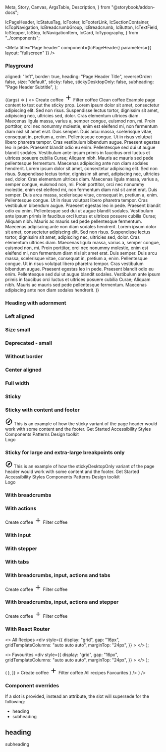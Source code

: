   Meta,
  Story,
  Canvas,
  ArgsTable,
  Description,
} from "@storybook/addon-docs";

  IcPageHeader,
  IcStatusTag,
  IcFooter,
  IcFooterLink,
  IcSectionContainer,
  IcTopNavigation,
  IcBreadcrumbGroup,
  IcBreadcrumb,
  IcButton,
  IcTextField,
  IcStepper,
  IcStep,
  IcNavigationItem,
  IcCard,
  IcTypography,
} from "../components";



<Meta
  title="Page header"
  component={IcPageHeader}
  parameters={{ layout: "fullscreen" }}
/>

<Description markdown={readme} />

### Playground

  aligned: "left",
  border: true,
  heading: "Page Header Title",
  reverseOrder: false,
  size: "default",
  sticky: false,
  stickyDesktopOnly: false,
  subheading: "Page Header Subtitle",
};

<Canvas>
  <Story
    args={defaultArgs}
    name="Playground"
    parameters={{ layout: "fullscreen" }}
    argTypes={{
      aligned: {
        options: ["center", "full-width", "left"],
        control: { type: "select" },
      },
      size: {
        options: ["default", "small"],
        control: { type: "select" },
      },
    }}
  >
    {(args) => (
        <>
          <IcPageHeader
            aligned={args.aligned}
            border={args.border}
            heading={args.heading}
            reverseOrder={args.reverseOrder}
            size={args.size}
            sticky={args.sticky}
            stickyDesktopOnly={args.stickyDesktopOnly}
            subheading={args.subheading}
          >
            <IcStatusTag slot="heading-adornment" label="Beta" />
            <IcButton slot="actions" variant="primary">
                Create coffee
                <svg
                  slot="icon"
                  width="24"
                  height="24"
                  viewBox="0 0 24 24"
                  fill="none"
                  xmlns="http://www.w3.org/2000/svg"
                >
                  <path
                    d="M19 13H13V19H11V13H5V11H11V5H13V11H19V13Z"
                    fill="currentColor"
                  />
                </svg>
              </IcButton>
              <IcButton slot="actions" variant="tertiary">
                Filter coffee
              </IcButton>
              <IcButton slot="actions" variant="tertiary">
                Clean coffee
              </IcButton>
          </IcPageHeader>
          <IcSectionContainer aligned={args.aligned}>
            <IcTypography>Example page content to test out the sticky prop.</IcTypography>
            <IcTypography>Lorem ipsum dolor sit amet, consectetur adipiscing elit. Sed non risus. Suspendisse lectus tortor, dignissim sit amet, adipiscing nec, ultricies sed, dolor.</IcTypography>
            <IcTypography>Cras elementum ultrices diam. Maecenas ligula massa, varius a, semper congue, euismod non, mi. Proin porttitor, orci nec nonummy molestie, enim est eleifend mi, non fermentum diam nisl sit amet erat.</IcTypography>
            <IcTypography>Duis semper. Duis arcu massa, scelerisque vitae, consequat in, pretium a, enim. Pellentesque congue. Ut in risus volutpat libero pharetra tempor. Cras vestibulum bibendum augue.</IcTypography>
            <IcTypography>Praesent egestas leo in pede. Praesent blandit odio eu enim. Pellentesque sed dui ut augue blandit sodales. Vestibulum ante ipsum primis in faucibus orci luctus et ultrices posuere cubilia Curae; Aliquam nibh.</IcTypography>
            <IcTypography>Mauris ac mauris sed pede pellentesque fermentum. Maecenas adipiscing ante non diam sodales hendrerit.</IcTypography>
            <IcTypography>Lorem ipsum dolor sit amet, consectetur adipiscing elit. Sed non risus. Suspendisse lectus tortor, dignissim sit amet, adipiscing nec, ultricies sed, dolor.</IcTypography>
            <IcTypography>Cras elementum ultrices diam. Maecenas ligula massa, varius a, semper congue, euismod non, mi. Proin porttitor, orci nec nonummy molestie, enim est eleifend mi, non fermentum diam nisl sit amet erat.</IcTypography>
            <IcTypography>Duis semper. Duis arcu massa, scelerisque vitae, consequat in, pretium a, enim. Pellentesque congue. Ut in risus volutpat libero pharetra tempor. Cras vestibulum bibendum augue.</IcTypography>
            <IcTypography>Praesent egestas leo in pede. Praesent blandit odio eu enim. Pellentesque sed dui ut augue blandit sodales. Vestibulum ante ipsum primis in faucibus orci luctus et ultrices posuere cubilia Curae; Aliquam nibh.</IcTypography>
            <IcTypography>Mauris ac mauris sed pede pellentesque fermentum. Maecenas adipiscing ante non diam sodales hendrerit.</IcTypography>
            <IcTypography>Lorem ipsum dolor sit amet, consectetur adipiscing elit. Sed non risus. Suspendisse lectus tortor, dignissim sit amet, adipiscing nec, ultricies sed, dolor.</IcTypography>
            <IcTypography>Cras elementum ultrices diam. Maecenas ligula massa, varius a, semper congue, euismod non, mi. Proin porttitor, orci nec nonummy molestie, enim est eleifend mi, non fermentum diam nisl sit amet erat.</IcTypography>
            <IcTypography>Duis semper. Duis arcu massa, scelerisque vitae, consequat in, pretium a, enim. Pellentesque congue. Ut in risus volutpat libero pharetra tempor. Cras vestibulum bibendum augue.</IcTypography>
            <IcTypography>Praesent egestas leo in pede. Praesent blandit odio eu enim. Pellentesque sed dui ut augue blandit sodales. Vestibulum ante ipsum primis in faucibus orci luctus et ultrices posuere cubilia Curae; Aliquam nibh.</IcTypography>
            <IcTypography>Mauris ac mauris sed pede pellentesque fermentum. Maecenas adipiscing ante non diam sodales hendrerit.</IcTypography>
          </IcSectionContainer>
        </>
    )}
  </Story>
</Canvas>

### Heading with adornment

<Canvas>
  <Story name="Heading with adornment">
    <IcPageHeader heading="Page header">
      <IcStatusTag slot="heading-adornment" label="Beta" />
    </IcPageHeader>
  </Story>
</Canvas>

### Left aligned

<Canvas>
  <Story name="Left aligned">
    <IcPageHeader
      aligned="left"
      heading="Page header"
      subheading="This is a simple page header component and this is the text."
    >
      <IcStatusTag slot="heading-adornment" label="Beta" />
    </IcPageHeader>
  </Story>
</Canvas>

### Size small

<Canvas>
  <Story name="Size small">
    <IcPageHeader
      aligned="left"
      heading="Page header"
      subheading="This is a simple page header component and this is the text."
      size="small"
    >
      <IcStatusTag slot="heading-adornment" label="Beta" size="small" />
    </IcPageHeader>
  </Story>
</Canvas>

### Deprecated - small

<Canvas>
  <Story name="Deprecated - small">
    <IcPageHeader
      aligned="left"
      heading="Page header"
      subheading="This is a simple page header component and this is the text."
      small
    >
      <IcStatusTag slot="heading-adornment" label="Beta" size="small" />
    </IcPageHeader>
  </Story>
</Canvas>

### Without border

<Canvas>
  <Story name="Without border">
    <IcPageHeader heading="Page header" border={false}>
      <IcStatusTag slot="heading-adornment" label="Beta" />
    </IcPageHeader>
  </Story>
</Canvas>

### Center aligned

<Canvas>
  <Story name="Center aligned">
    <IcPageHeader
      aligned="center"
      heading="Page header"
      subheading="This is a simple page header component and this is the text."
    >
      <IcStatusTag slot="heading-adornment" label="Beta" />
    </IcPageHeader>
  </Story>
</Canvas>

### Full width

<Canvas>
  <Story name="Full width">
    <IcPageHeader
      aligned="full-width"
      heading="Page header"
      subheading="This is a simple page header component and this is the text."
    >
      <IcStatusTag slot="heading-adornment" label="Beta" />
    </IcPageHeader>
  </Story>
</Canvas>

### Sticky

<Canvas>
  <Story name="Sticky">
    <IcPageHeader
      sticky
      heading="Page header"
      subheading="This is a simple page header component and this is the text."
    >
      <IcStatusTag slot="heading-adornment" label="Beta" />
    </IcPageHeader>
  </Story>
</Canvas>

### Sticky with content and footer

<Canvas>
  <Story
    name="Sticky with content and footer"
    parameters={{ loki: { skip: true } }}
  >
    <IcTopNavigation appTitle="ApplicationName">
      <svg
        slot="app-icon"
        xmlns="http://www.w3.org/2000/svg"
        height="24px"
        viewBox="0 0 24 24"
        width="24px"
        fill="#000000"
      >
        <path d="M0 0h24v24H0V0z" fill="none" />
        <path d="M12 2C6.48 2 2 6.48 2 12s4.48 10 10 10 10-4.48 10-10S17.52 2 12 2zm0 18c-4.41 0-8-3.59-8-8s3.59-8 8-8 8 3.59 8 8-3.59 8-8 8zm-5.5-2.5l7.51-3.49L17.5 6.5 9.99 9.99 6.5 17.5zm5.5-6.6c.61 0 1.1.49 1.1 1.1s-.49 1.1-1.1 1.1-1.1-.49-1.1-1.1.49-1.1 1.1-1.1z" />
      </svg>
    </IcTopNavigation>
    <IcPageHeader
      sticky
      heading="Page header"
      subheading="This is a simple page header component and this is the text."
    >
      <IcStatusTag slot="heading-adornment" label="Beta" />
    </IcPageHeader>
    <IcSectionContainer style={{ height: "800px" }}>
      This is an example of how the sticky variant of the page header would work
      with some content and the footer.
    </IcSectionContainer>
    <IcFooter
      description="The ICDS is maintained by the Design Practice Team. If you've got a question or want to feedback, 
          please get in touch."
      caption="All content is available under the Open Government Licence v3.0, except source code and code examples which are available under the MIT Licence."
    >
      <IcFooterLink slot="link" href="/">
        Get Started
      </IcFooterLink>
      <IcFooterLink slot="link" href="/">
        Accessibility
      </IcFooterLink>
      <IcFooterLink slot="link" href="/">
        Styles
      </IcFooterLink>
      <IcFooterLink slot="link" href="/">
        Components
      </IcFooterLink>
      <IcFooterLink slot="link" href="/">
        Patterns
      </IcFooterLink>
      <IcFooterLink slot="link" href="/">
        Design toolkit
      </IcFooterLink>
      <div
        slot="logo"
        style={{
          width: "100px",
          height: "100px",
          display: "flex",
          alignItems: "center",
          justifyContent: "center",
          backgroundColor: "var(--ic-theme-primary)",
          color: "var(--ic-architectural-white)",
        }}
      >
        Logo
      </div>
    </IcFooter>
  </Story>
</Canvas>

### Sticky for large and extra-large breakpoints only

<Canvas>
  <Story
    name="Sticky for large and extra-large breakpoints only"
    parameters={{ loki: { skip: true } }}
  >
    <IcTopNavigation appTitle="ApplicationName">
      <svg
        slot="app-icon"
        xmlns="http://www.w3.org/2000/svg"
        height="24px"
        viewBox="0 0 24 24"
        width="24px"
        fill="#000000"
      >
        <path d="M0 0h24v24H0V0z" fill="none" />
        <path d="M12 2C6.48 2 2 6.48 2 12s4.48 10 10 10 10-4.48 10-10S17.52 2 12 2zm0 18c-4.41 0-8-3.59-8-8s3.59-8 8-8 8 3.59 8 8-3.59 8-8 8zm-5.5-2.5l7.51-3.49L17.5 6.5 9.99 9.99 6.5 17.5zm5.5-6.6c.61 0 1.1.49 1.1 1.1s-.49 1.1-1.1 1.1-1.1-.49-1.1-1.1.49-1.1 1.1-1.1z" />
      </svg>
    </IcTopNavigation>
    <IcPageHeader
      stickyDesktopOnly
      heading="Page header"
      subheading="This is a simple page header component and this is the text. This page header is only sticky for viewport widths of 992px and above.."
    >
      <IcStatusTag slot="heading-adornment" label="Beta" />
    </IcPageHeader>
    <IcSectionContainer style={{ height: "800px" }}>
      This is an example of how the stickyDesktopOnly variant of the page header
      would work with some content and the footer.
    </IcSectionContainer>
    <IcFooter
      description="The ICDS is maintained by the Design Practice Team. If you've got a question or want to feedback, 
          please get in touch."
      caption="All content is available under the Open Government Licence v3.0, except source code and code examples which are available under the MIT Licence."
    >
      <IcFooterLink slot="link" href="/">
        Get Started
      </IcFooterLink>
      <IcFooterLink slot="link" href="/">
        Accessibility
      </IcFooterLink>
      <IcFooterLink slot="link" href="/">
        Styles
      </IcFooterLink>
      <IcFooterLink slot="link" href="/">
        Components
      </IcFooterLink>
      <IcFooterLink slot="link" href="/">
        Patterns
      </IcFooterLink>
      <IcFooterLink slot="link" href="/">
        Design toolkit
      </IcFooterLink>
      <div
        slot="logo"
        style={{
          width: "100px",
          height: "100px",
          display: "flex",
          alignItems: "center",
          justifyContent: "center",
          backgroundColor: "var(--ic-theme-primary)",
          color: "var(--ic-architectural-white)",
        }}
      >
        Logo
      </div>
    </IcFooter>
  </Story>
</Canvas>

### With breadcrumbs

<Canvas>
  <Story name="With breadcrumbs">
    <IcPageHeader
      heading="Page header"
      subheading="This is a page header component with additional functionality and this is the text."
      reverse-order
    >
      <IcBreadcrumbGroup slot="breadcrumbs">
        <IcBreadcrumb page-title="Breadcrumb 1" href="/breadcrumb-1" />
        <IcBreadcrumb
          current="true"
          page-title="Breadcrumb 2"
          href="/breadcrumb-2"
        />
      </IcBreadcrumbGroup>
    </IcPageHeader>
  </Story>
</Canvas>

### With actions

<Canvas>
  <Story name="With actions">
    <IcPageHeader
      heading="Page header"
      subheading="This is a page header component with additional functionality and this is the text."
      reverseOrder
    >
      <IcButton slot="actions" variant="primary">
        Create coffee
        <svg
          slot="icon"
          width="24"
          height="24"
          viewBox="0 0 24 24"
          fill="none"
          xmlns="http://www.w3.org/2000/svg"
        >
          <path
            d="M19 13H13V19H11V13H5V11H11V5H13V11H19V13Z"
            fill="currentColor"
          />
        </svg>
      </IcButton>
      <IcButton slot="actions" variant="tertiary">
        Filter coffee
      </IcButton>
    </IcPageHeader>
  </Story>
</Canvas>

### With input

<Canvas>
  <Story name="With input">
    <IcPageHeader
      heading="Page header"
      subheading="This is a page header component with additional functionality and this is the text."
    >
      <IcStatusTag slot="heading-adornment" label="Beta" />
      <IcTextField
        slot="input"
        placeholder="Enter your input"
        hide-label
        style={{ "@media (maxWidth: 576px)": { width: "304px" } }}
      />
    </IcPageHeader>
  </Story>
</Canvas>

### With stepper

<Canvas>
  <Story name="With stepper">
    <IcPageHeader
      heading="Create a coffee"
      subheading="This is a page header component with additional functionality and this is the text."
    >
      <IcStepper slot="stepper">
        <IcStep step-title="Warm kettle" step-type="completed" />
        <IcStep
          step-title="Warm milk"
          step-subtitle="Optional"
          step-type="completed"
        />
        <IcStep step-title="Pour milk" step-type="current" />
      </IcStepper>
    </IcPageHeader>
  </Story>
</Canvas>

### With tabs

<Canvas>
  <Story name="With tabs">
    <IcPageHeader
      heading="Coffee recipes"
      subheading="This is a page header component with additional functionality and this is the text."
    >
      <IcStatusTag slot="heading-adornment" label="Beta" />
      <IcNavigationItem
        slot="tabs"
        label="All recipes"
        href="?path=/story/web-components-page-header--with-tabs"
        selected
      />
      <IcNavigationItem
        slot="tabs"
        label="Favourites"
        href="?path=/story/web-components-page-header--with-tabs"
      />
      <IcNavigationItem
        slot="tabs"
        label="Section Three"
        href="?path=/story/web-components-page-header--with-tabs"
      />
      <IcNavigationItem
        slot="tabs"
        label="Section Four"
        href="?path=/story/web-components-page-header--with-tabs"
      />
      <IcNavigationItem
        slot="tabs"
        label="Section Five"
        href="?path=/story/web-components-page-header--with-tabs"
      />
      <IcNavigationItem
        slot="tabs"
        label="Section Six"
        href="?path=/story/web-components-page-header--with-tabs"
      />
      <IcNavigationItem
        slot="tabs"
        label="Section Seven"
        href="?path=/story/web-components-page-header--with-tabs"
      />
      <IcNavigationItem
        slot="tabs"
        label="Section Eight"
        href="?path=/story/web-components-page-header--with-tabs"
      />
      <IcNavigationItem
        slot="tabs"
        label="Section Nine"
        href="?path=/story/web-components-page-header--with-tabs"
      />
      <IcNavigationItem
        slot="tabs"
        label="Section Ten"
        href="?path=/story/web-components-page-header--with-tabs"
      />
    </IcPageHeader>
  </Story>
</Canvas>

### With breadcrumbs, input, actions and tabs

<Canvas>
  <Story name="With breadcrumbs, input, actions and tabs">
    <IcPageHeader
      heading="Coffee recipes"
      subheading="This is a page header component that has breadcrumbs, an input area, actions and tabs."
      reverseOrder
    >
      <IcStatusTag slot="heading-adornment" label="Beta" />
      <IcBreadcrumbGroup slot="breadcrumbs">
        <IcBreadcrumb page-title="Breadcrumb 1" href="/breadcrumb-1" />
        <IcBreadcrumb
          current="true"
          page-title="Breadcrumb 2"
          href="/breadcrumb-2"
        />
      </IcBreadcrumbGroup>
      <IcButton slot="actions" variant="primary">
        Create coffee
        <svg
          slot="icon"
          width="24"
          height="24"
          viewBox="0 0 24 24"
          fill="none"
          xmlns="http://www.w3.org/2000/svg"
        >
          <path
            d="M19 13H13V19H11V13H5V11H11V5H13V11H19V13Z"
            fill="currentColor"
          />
        </svg>
      </IcButton>
      <IcButton slot="actions" variant="tertiary">
        Filter coffee
      </IcButton>
      <IcNavigationItem
        slot="tabs"
        label="All recipes"
        href="?path=/story/web-components-page-header--with-tabs"
        selected
      />
      <IcNavigationItem
        slot="tabs"
        label="Favourites"
        href="?path=/story/web-components-page-header--with-tabs"
      />
      <IcTextField
        slot="input"
        placeholder="Enter your input"
        hide-label
        style={{ "@media (maxWidth: 576px)": { width: "304px" } }}
      />
    </IcPageHeader>
  </Story>
</Canvas>

### With breadcrumbs, input, actions and stepper

<Canvas>
  <Story name="With breadcrumbs, input, actions and stepper">
    <IcPageHeader
      heading="Coffee recipes"
      subheading="This is a page header component that has breadcrumbs, an input area, actions and stepper."
      reverseOrder
    >
      <IcStatusTag slot="heading-adornment" label="Beta" />
      <IcBreadcrumbGroup slot="breadcrumbs">
        <IcBreadcrumb page-title="Breadcrumb 1" href="/breadcrumb-1" />
        <IcBreadcrumb
          current="true"
          page-title="Breadcrumb 2"
          href="/breadcrumb-2"
        />
      </IcBreadcrumbGroup>
      <IcButton slot="actions" variant="primary">
        Create coffee
        <svg
          slot="icon"
          width="24"
          height="24"
          viewBox="0 0 24 24"
          fill="none"
          xmlns="http://www.w3.org/2000/svg"
        >
          <path
            d="M19 13H13V19H11V13H5V11H11V5H13V11H19V13Z"
            fill="currentColor"
          />
        </svg>
      </IcButton>
      <IcButton slot="actions" variant="tertiary">
        Filter coffee
      </IcButton>
      <IcStepper slot="stepper">
        <IcStep step-title="Warm kettle" step-type="completed" />
        <IcStep
          step-title="Warm milk"
          step-subtitle="Optional"
          step-type="completed"
        />
        <IcStep step-title="Pour milk" step-type="current" />
      </IcStepper>
      <IcTextField
        slot="input"
        placeholder="Enter your input"
        hide-label
        style={{ "@media (maxWidth: 576px)": { width: "304px" } }}
      />
    </IcPageHeader>
  </Story>
</Canvas>

### With React Router

  <>
    <IcTypography variant="h3">All Recipes</IcTypography>
    <div
      style={{
        display: "grid",
        gap: "16px",
        gridTemplateColumns: "auto auto auto",
        marginTop: "24px",
      }}
    >
      <IcCard
        heading="Macchiato"
        message="Put your coffee machine to work and brew an easy macchiato. Ideal for breakfast, brunch or whenever you need a pick-me-up."
      />
      <IcCard
        heading="Mocha"
        message="If you have a coffee machine, treat yourself to a comforting, chocolatey mocha. You don't need to be a trained barista with our..."
      />
      <IcCard
        heading="Espresso"
        message="Capture the classic taste of espresso without the hassle of expensive brewing equipment! For best flavor, serve espresso immediately. Pour..."
      />
    </div>
  </>
);

  <>
    <IcTypography variant="h3">Favourites</IcTypography>
    <div
      style={{
        display: "grid",
        gap: "16px",
        gridTemplateColumns: "auto auto auto",
        marginTop: "24px",
      }}
    >
      <IcCard
        heading="Macchiato"
        message="Put your coffee machine to work and brew an easy macchiato. Ideal for breakfast, brunch or whenever you need a pick-me-up."
      />
      <IcCard
        heading="Mocha"
        message="If you have a coffee machine, treat yourself to a comforting, chocolatey mocha. You don't need to be a trained barista with our..."
      />
      <IcCard
        heading="Latte"
        message="Dust off that coffee machine and learn a few barista skills to make a creamy latte. Our easy recipe takes breakfast, or brunch, to the next..."
      />
    </div>
  </>
);

<Canvas>
  <Story
    name="With React Router"
    decorators={[
      (Story) => (
        <MemoryRouter initialEntries={["/"]}>
          <Story />
        </MemoryRouter>
      ),
    ]}
  >
    <IcPageHeader
      heading="Coffee recipes"
      subheading="This is a page header component that has an input area, actions and tabs."
      reverseOrder
    >
      <IcStatusTag slot="heading-adornment" label="Beta" />
      <IcButton slot="actions" variant="primary">
        Create coffee
        <svg
          slot="icon"
          width="24"
          height="24"
          viewBox="0 0 24 24"
          fill="none"
          xmlns="http://www.w3.org/2000/svg"
        >
          <path
            d="M19 13H13V19H11V13H5V11H11V5H13V11H19V13Z"
            fill="currentColor"
          />
        </svg>
      </IcButton>
      <IcButton slot="actions" variant="tertiary">
        Filter coffee
      </IcButton>
      <IcNavigationItem slot="tabs" selected>
        <NavLink slot="navigation-item" to="/">
          All recipes
        </NavLink>
      </IcNavigationItem>
      <IcNavigationItem slot="tabs">
        <NavLink slot="navigation-item" to="/favourites">
          Favourites
        </NavLink>
      </IcNavigationItem>
      <IcTextField
        slot="input"
        placeholder="Enter your input"
        hide-label
        style={{ "@media (maxWidth: 576px)": { width: "304px" } }}
      />
    </IcPageHeader>
    <IcSectionContainer>
      <Routes>
        <Route path="/" element={<AllRecipes />} />
        <Route path="/favourites" element={<Favourites />} />
      </Routes>
    </IcSectionContainer>
  </Story>
</Canvas>

### Component overrides

If a slot is provided, instead an attribute, the slot will supersede for the following:

- heading
- subheading

<Canvas>
  <Story name="Component overrides">
    <IcPageHeader>
      <IcTypography slot="heading" variant="h4">
        <h2>heading</h2>
      </IcTypography>
      <IcTypography slot="subheading" variant="body">
        subheading
      </IcTypography>
    </IcPageHeader>
  </Story>
</Canvas>
